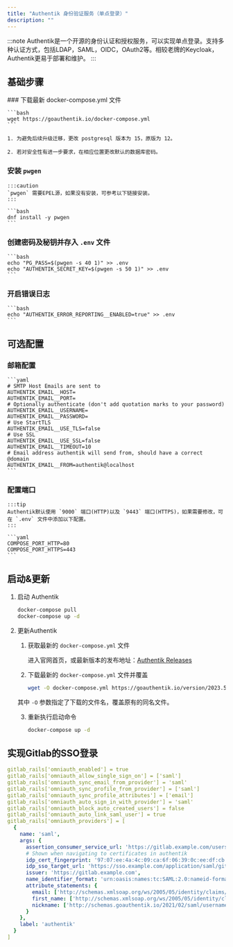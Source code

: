 ```yaml
---
title: "Authentik 身份验证服务（单点登录）"
description: ""
---
```




:::note
Authentik是一个开源的身份认证和授权服务，可以实现单点登录。支持多种认证方式，包括LDAP，SAML，OIDC，OAuth2等。相较老牌的Keycloak，Authentik更易于部署和维护。
:::

## 基础步骤

<Steps>
### 下载最新 docker-compose.yml 文件

    ```bash
    wget https://goauthentik.io/docker-compose.yml
    ```

    1. 为避免后续升级迁移，更改 postgresql 版本为 15，原版为 12。

    2. 若对安全性有进一步要求，在相应位置更改默认的数据库密码。

### 安装 `pwgen`

    :::caution
    `pwgen` 需要EPEL源，如果没有安装，可参考以下链接安装。
    :::

    ```bash
    dnf install -y pwgen
    ```

### 创建密码及秘钥并存入 `.env` 文件

    ```bash
    echo "PG_PASS=$(pwgen -s 40 1)" >> .env
    echo "AUTHENTIK_SECRET_KEY=$(pwgen -s 50 1)" >> .env
    ```

### 开启错误日志

    ```bash
    echo "AUTHENTIK_ERROR_REPORTING__ENABLED=true" >> .env
    ```
</Steps>

## 可选配置

<Steps>

### 邮箱配置

    ```yaml
    # SMTP Host Emails are sent to
    AUTHENTIK_EMAIL__HOST=
    AUTHENTIK_EMAIL__PORT=
    # Optionally authenticate (don't add quotation marks to your password)
    AUTHENTIK_EMAIL__USERNAME=
    AUTHENTIK_EMAIL__PASSWORD=
    # Use StartTLS
    AUTHENTIK_EMAIL__USE_TLS=false
    # Use SSL
    AUTHENTIK_EMAIL__USE_SSL=false
    AUTHENTIK_EMAIL__TIMEOUT=10
    # Email address authentik will send from, should have a correct @domain
    AUTHENTIK_EMAIL__FROM=authentik@localhost
    ```

### 配置端口

    :::tip
    Authentik默认使用 `9000` 端口(HTTP)以及 `9443` 端口(HTTPS)，如果需要修改，可在 `.env` 文件中添加以下配置。
    :::

    ```yaml
    COMPOSE_PORT_HTTP=80
    COMPOSE_PORT_HTTPS=443
    ```
</Steps>

## 启动&更新

1. 启动 Authentik

    ```bash
    docker-compose pull
    docker-compose up -d
    ```

2. 更新Authentik

    1. 获取最新的 `docker-compose.yml` 文件

        进入官网首页，或最新版本的发布地址：[Authentik Releases](https://goauthentik.io/docs/releases)

    2. 下载最新的 `docker-compose.yml` 文件并覆盖

        ```bash
        wget -O docker-compose.yml https://goauthentik.io/version/2023.5/docker-compose.yml
        ```

    其中 `-O` 参数指定了下载的文件名，覆盖原有的同名文件。

    3. 重新执行启动命令

        ```bash
        docker-compose up -d
        ```

## 实现Gitlab的SSO登录

```yaml
gitlab_rails['omniauth_enabled'] = true
gitlab_rails['omniauth_allow_single_sign_on'] = ['saml']
gitlab_rails['omniauth_sync_email_from_provider'] = 'saml'
gitlab_rails['omniauth_sync_profile_from_provider'] = ['saml']
gitlab_rails['omniauth_sync_profile_attributes'] = ['email']
gitlab_rails['omniauth_auto_sign_in_with_provider'] = 'saml'
gitlab_rails['omniauth_block_auto_created_users'] = false
gitlab_rails['omniauth_auto_link_saml_user'] = true
gitlab_rails['omniauth_providers'] = [
  {
    name: 'saml',
    args: {
      assertion_consumer_service_url: 'https://gitlab.example.com/users/auth/saml/callback',
      # Shown when navigating to certificates in authentik
      idp_cert_fingerprint: '97:07:ee:4a:4c:09:ca:6f:06:39:0c:ee:df:cb:f9:24:71:d5:6c:8f',
      idp_sso_target_url: 'https://sso.example.com/application/saml/gitlab/sso/binding/redirect/',
      issuer: 'https://gitlab.example.com',
      name_identifier_format: 'urn:oasis:names:tc:SAML:2.0:nameid-format:persistent',
      attribute_statements: {
        email: ['http://schemas.xmlsoap.org/ws/2005/05/identity/claims/emailaddress'],
        first_name: ['http://schemas.xmlsoap.org/ws/2005/05/identity/claims/name'],
        nickname: ['http://schemas.goauthentik.io/2021/02/saml/username']
      }
    },
    label: 'authentik'
  }
]
```